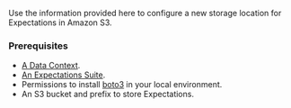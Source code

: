 

Use the information provided here to configure a new storage location for Expectations in Amazon S3.

### Prerequisites

<Prerequisites>

- [A Data Context](/oss/guides/setup/configuring_data_contexts/instantiating_data_contexts/instantiate_data_context.md).
- [An Expectations Suite](/oss/guides/expectations/how_to_create_and_edit_expectations_with_instant_feedback_from_a_sample_batch_of_data.md).
- Permissions to install [boto3](https://github.com/boto/boto3) in your local environment.
- An S3 bucket and prefix to store Expectations.

</Prerequisites>
